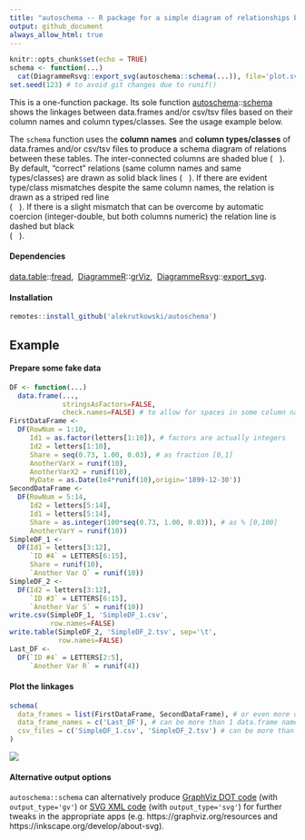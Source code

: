 ```yaml
---
title: "autoschema -- R package for a simple diagram of relationships between data.frames"
output: github_document
always_allow_html: true
---
```


<!-- build this doc with: rmarkdown::render('README.Rmd') -->

```r
knitr::opts_chunk$set(echo = TRUE)
schema <- function(...)
  cat(DiagrammeRsvg::export_svg(autoschema::schema(...)), file='plot.svg')
set.seed(123) # to avoid git changes due to runif()
```

This is a one-function package. Its sole function
[autoschema](https://github.com/alekrutkowski/autoschema)::[schema](https://rdrr.io/github/alekrutkowski/autoschema/man/schema.html)
shows the linkages between data.frames and/or csv/tsv files based on their column names and column types/classes. See the usage example below.

The `schema` function uses the **column names** and **column types/classes** of data.frames
and/or csv/tsv files to produce a schema diagram of relations between these
tables. The inter-connected columns are shaded blue (<img src="blue-shade.png" height="12"/>). By default, "correct" relations (same column names and same types/classes)
are drawn as solid black lines (<img src="black-solid.png" height="12"/>). If there are evident type/class mismatches
despite the same column names, the relation is drawn as a striped red line<br>(<img src="red-striped.png" height="12"/>).
If there is a slight mismatch that can be overcome by automatic coercion
(integer-double, but both columns numeric) the relation line is dashed but black<br>(<img src="black-dashed.png" height="12"/>).

#### Dependencies

[data.table](https://CRAN.R-project.org/package=data.table)::[fread](https://rdrr.io/cran/data.table/man/fread.html),&nbsp;
[DiagrammeR](https://CRAN.R-project.org/package=DiagrammeR)::[grViz](https://rdrr.io/cran/DiagrammeR/man/grViz.html),&nbsp;
[DiagrammeRsvg](https://CRAN.R-project.org/package=DiagrammeRsvg)::[export_svg](https://rdrr.io/cran/DiagrammeR/man/export_svg.html).

#### Installation

```r
remotes::install_github('alekrutkowski/autoschema')
```

## Example

#### Prepare some fake data

```r
DF <- function(...)
  data.frame(...,
             stringsAsFactors=FALSE,
             check.names=FALSE) # to allow for spaces in some column names
FirstDataFrame <-
  DF(RowNum = 1:10,
     Id1 = as.factor(letters[1:10]), # factors are actually integers
     Id2 = letters[1:10],
     Share = seq(0.73, 1.00, 0.03), # as fraction [0,1]
     AnotherVarX = runif(10),
     AnotherVarX2 = runif(10),
     MyDate = as.Date(1e4*runif(10),origin='1899-12-30'))
SecondDataFrame <-
  DF(RowNum = 5:14,
     Id2 = letters[5:14],
     Id1 = letters[5:14],
     Share = as.integer(100*seq(0.73, 1.00, 0.03)), # as % [0,100]
     AnotherVarY = runif(10))
SimpleDF_1 <-
  DF(Id1 = letters[3:12],
     `ID #4` = LETTERS[6:15],
     Share = runif(10),
     `Another Var Q` = runif(10))
SimpleDF_2 <-
  DF(Id2 = letters[3:12],
     `ID #3` = LETTERS[6:15],
     `Another Var S` = runif(10))
write.csv(SimpleDF_1, 'SimpleDF_1.csv',
          row.names=FALSE)
write.table(SimpleDF_2, 'SimpleDF_2.tsv', sep='\t',
            row.names=FALSE)
Last_DF <-
  DF(`ID #4` = LETTERS[2:5],
     `Another Var R` = runif(4))
```

#### Plot the linkages

```r
schema(
  data_frames = list(FirstDataFrame, SecondDataFrame), # or even more data.frames
  data_frame_names = c('Last_DF'), # can be more than 1 data.frame name
  csv_files = c('SimpleDF_1.csv', 'SimpleDF_2.tsv') # can be more than 2 files
)
```

![](plot.svg)

#### Alternative output options

`autoschema::schema` can alternatively produce [GraphViz DOT code](https://en.wikipedia.org/wiki/DOT_(graph_description_language))
(with `output_type='gv'`) or [SVG XML code](https://en.wikipedia.org/wiki/Scalable_Vector_Graphics#Example) (with `output_type='svg'`)
for further tweaks in the appropriate apps (e.g. https://graphviz.org/resources and https://inkscape.org/develop/about-svg).
